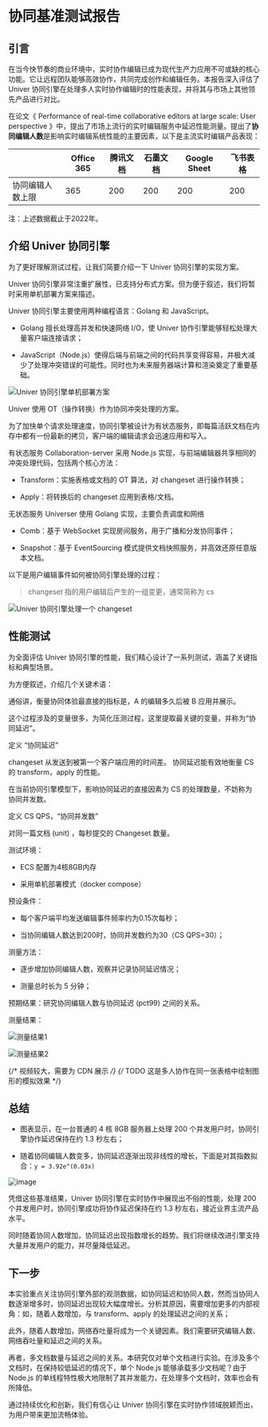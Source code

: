 
# 协同基准测试报告

<BadgeGroup values={[UniverTypes.GENERAL]} value={UniverTypes.GENERAL} />

## 引言

在当今快节奏的商业环境中，实时协作编辑已成为现代生产力应用不可或缺的核心功能。它让远程团队能够高效协作，共同完成创作和编辑任务。本报告深入评估了 Univer 协同引擎在处理多人实时协作编辑时的性能表现，并将其与市场上其他领先产品进行对比。

在论文《 Performance of real-time collaborative editors at large scale: User perspective 》中，提出了市场上流行的实时编辑服务中延迟性能测量。提出了**协同编辑人数**是影响实时编辑系统性能的主要因素，以下是主流实时编辑产品表现：

|                  | Office 365 | 腾讯文档 | 石墨文档 | Google Sheet | 飞书表格 |
|------------------|------------|----------|----------|--------------|----------|
| 协同编辑人数上限 | 365        | 200      | 200      | 200          | 200      |

注：上述数据截止于2022年。

## 介绍 Univer 协同引擎

为了更好理解测试过程，让我们简要介绍一下 Univer 协同引擎的实现方案。

Univer 协同引擎非常注重扩展性，已支持分布式方案。但为便于叙述，我们将暂时采用单机部署方案来描述。

Univer 协同引擎主要使用两种编程语言：Golang 和 JavaScript。

- Golang 擅长处理高并发和快速网络 I/O，使 Univer 协作引擎能够轻松处理大量客户端连接请求；

- JavaScript（Node.js）使得后端与前端之间的代码共享变得容易，并极大减少了处理冲突错误的可能性。同时也为未来服务器端计算和渲染奠定了重要基础。

![Univer 协同引擎单机部署方案](./collaborative-benchmark/image1.png)

Univer 使用 OT（操作转换）作为协同冲突处理的方案。

为了加快单个请求处理速度，协同引擎被设计为有状态服务，即每篇活跃文档在内存中都有一份最新的拷贝，客户端的编辑请求会迅速应用和写入。

有状态服务 Collaboration-server 采用 Node.js 实现，与前端编辑器共享相同的冲突处理代码，包括两个核心方法：

- Transform：实施表格或文档的 OT 算法，对 changeset 进行操作转换；

- Apply：将转换后的 changeset 应用到表格/文档。

无状态服务 Universer 使用 Golang 实现，主要负责调度和网络

- Comb：基于 WebSocket 实现房间服务，用于广播和分发协同事件；

- Snapshot：基于 EventSourcing 模式提供文档快照服务，并高效还原任意版本文档。

以下是用户编辑事件如何被协同引擎处理的过程：

> changeset 指的用户编辑后产生的一组变更，通常简称为 cs

![Univer 协同引擎处理一个 changeset](./collaborative-benchmark/image2.png)

## 性能测试

为全面评估 Univer 协同引擎的性能，我们精心设计了一系列测试，涵盖了关键指标和典型场景。

为方便叙述，介绍几个关键术语：

通俗讲，衡量协同体验最直接的指标是，A 的编辑多久后被 B 应用并展示。

这个过程涉及的变量很多，为简化压测过程，这里提取最关键的变量，并称为“协同延迟”。

<Callout emoji="⏰">
  定义 “协同延迟”

  changeset 从发送到被第一个客户端应用的时间差。
  协同延迟能有效地衡量 CS 的 transform，apply 的性能。
</Callout>

在当前协同引擎模型下，影响协同延迟的直接因素为 CS 的处理数量，不妨称为
协同并发数。

<Callout emoji="🚀">
  定义 CS QPS，“协同并发数”

  对同一篇文档 (unit) ，每秒提交的 Changeset 数量。
</Callout>

测试环境：

- ECS 配置为4核8GB内存

- 采用单机部署模式（docker compose）

预设条件：

- 每个客户端平均发送编辑事件频率约为0.15次每秒；

- 当协同编辑人数达到200时，协同并发数约为30（CS QPS=30）；

测量方法：

- 逐步增加协同编辑人数，观察并记录协同延迟情况；

- 测量总时长为 5 分钟；

预期结果：研究协同编辑人数与协同延迟 (pct99) 之间的关系。

测量结果：

![测量结果1](./collaborative-benchmark/image3.png)

![测量结果2](./collaborative-benchmark/image4.png)

{/* 视频较大，需要为 CDN 展示 */}
{/* TODO 这是多人协作在同一张表格中绘制图形的模拟效果 */}

## 总结

- 图表显示，在一台普通的 4 核 8GB 服务器上处理 200 个并发用户时，协同引擎协作延迟保持在约 1.3 秒左右；

- 随着协同编辑人数变多，协同延迟逐渐出现非线性的增长，下面是对其指数拟合：`y = 3.92e^(0.03x)`

![image](./collaborative-benchmark/image5.png)

凭借这些基准结果，Univer 协同引擎在实时协作中展现出不俗的性能，处理 200 个并发用户时，协同引擎成功将协作延迟保持在约 1.3 秒左右，接近业界主流产品水平。

同时随着协同人数增加，协同延迟出现指数增长的趋势。我们将继续改进引擎支持大量并发用户的能力，并尽量降低延迟。

## 下一步

本实验重点关注协同引擎外部的观测数据，如协同延迟和协同人数，然而当协同人数逐渐增多时，协同延迟出现较大幅度增长。分析其原因，需要增加更多的内部视角：如，随着人数增加，与 transform、apply 的处理延迟之间的关系；

此外，随着人数增加，网络吞吐量将成为一个关键因素。我们需要研究编辑人数、网络吞吐量和延迟之间的关系。

再者，多文档数量与延迟之间的关系。本研究仅对单个文档进行实验。在涉及多个文档时，在保持较低延迟的情况下，单个 Node.js 能够承载多少文档呢？由于 Node.js 的单线程特性极大地限制了其并发能力，在处理多个文档时，效率也会有所降低。

通过持续优化和创新，我们有信心让 Univer 协同引擎在实时协作领域脱颖而出，为用户带来更加流畅体验。
